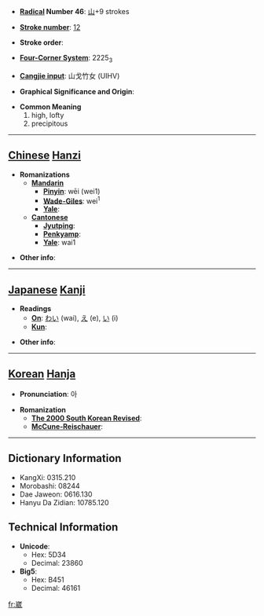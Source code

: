 * '''[[Wiktionary:Chinese radical index| Radical]] Number 46''': [[Wiktionary:Chinese radical index 山|山]]+9 strokes

* '''[[Wiktionary:Chinese total strokes index|Stroke number]]''': [[Wiktionary:Chinese total strokes index 12|12]]

* '''Stroke order''': 

* '''[[Wiktionary:Chinese four corner index|Four-Corner System]]''': 2225<sub>3</sub>

* '''[[Wiktionary:Chinese Cangjie index|Cangjie input]]''': 山戈竹女 (UIHV)

* '''Graphical Significance and Origin''': 

* '''Common Meaning'''
*#high, lofty
*# precipitous


----

== [[Chinese]] [[Hanzi]] ==

* '''Romanizations'''
** '''[[Mandarin]]'''
*** '''[[Pinyin]]''': wēi (wei1)
*** '''[[Wade-Giles]]''': wei<sup>1</sup>
*** '''[[Yale]]''': 
** '''[[Cantonese]]'''
*** '''[[Jyutping]]''':
*** '''[[Penkyamp]]''': 
*** '''[[Yale]]''': wai1

* '''Other info''': 

----

== [[Japanese]] [[Kanji]] ==

* '''Readings'''
** '''[[On]]''': [[わい]] (wai), [[え]] (e), [[い]] (i)
** '''[[Kun]]''': 

* '''Other info''':  

----

== [[Korean]] [[Hanja]] ==

* '''Pronunciation''': 아

* '''Romanization'''
** '''[[The 2000 South Korean Revised Romanization|The 2000 South Korean Revised]]''': 
** '''[[McCune-Reischauer]]''': 

----

== Dictionary Information ==

* KangXi: 0315.210
* Morobashi: 08244
* Dae Jaweon: 0616.130
* Hanyu Da Zidian: 10785.120

== Technical Information ==

* '''Unicode''':
** Hex: 5D34
** Decimal: 23860
* '''Big5''':
** Hex: B451
** Decimal: 46161

[[fr:崴]]